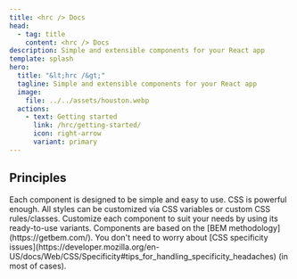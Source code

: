 ```yaml
---
title: <hrc /> Docs
head:
  - tag: title
    content: <hrc /> Docs
description: Simple and extensible components for your React app
template: splash
hero:
  title: "&lt;hrc /&gt;"
  tagline: Simple and extensible components for your React app
  image:
    file: ../../assets/houston.webp
  actions:
    - text: Getting started
      link: /hrc/getting-started/
      icon: right-arrow
      variant: primary
---
```



## Principles

<CardGrid stagger>
  <Card title="Simple to use" icon="pencil">
    Each component is designed to be simple and easy to use.
  </Card>
  <Card title="No CSS-in-JS" icon="add-document">
    CSS is powerful enough. All styles can be customized via CSS
    variables or custom CSS rules/classes.
  </Card>
  <Card title="Easy to customize" icon="setting">
    Customize each component to suit your needs by using its ready-to-use
    variants.
  </Card>
  <Card title="BEM based" icon="open-book">
    Components are based on the [BEM methodology](https://getbem.com/). You
    don't need to worry about [CSS specificity
    issues](https://developer.mozilla.org/en-US/docs/Web/CSS/Specificity#tips_for_handling_specificity_headaches) (in most of cases).
  </Card>
</CardGrid>
